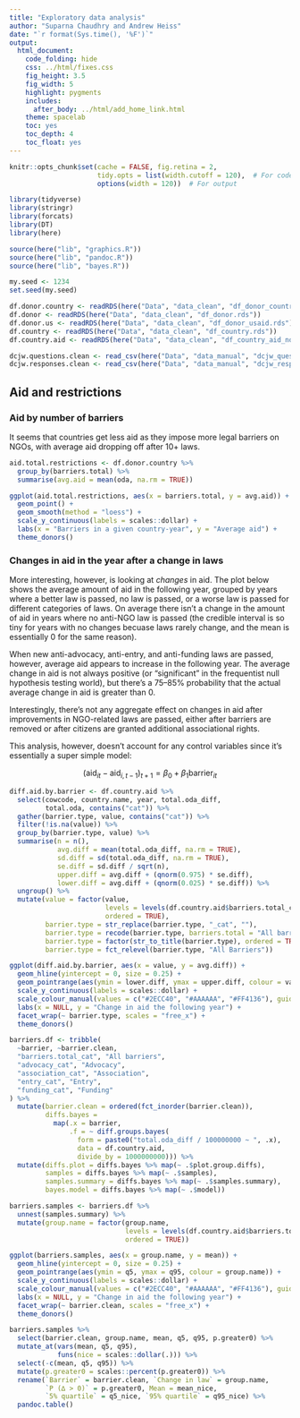 ```yaml
---
title: "Exploratory data analysis"
author: "Suparna Chaudhry and Andrew Heiss"
date: "`r format(Sys.time(), '%F')`"
output: 
  html_document: 
    code_folding: hide
    css: ../html/fixes.css
    fig_height: 3.5
    fig_width: 5
    highlight: pygments
    includes:
      after_body: ../html/add_home_link.html
    theme: spacelab
    toc: yes
    toc_depth: 4
    toc_float: yes
---
```


```r
knitr::opts_chunk$set(cache = FALSE, fig.retina = 2,
                      tidy.opts = list(width.cutoff = 120),  # For code
                      options(width = 120))  # For output

library(tidyverse)
library(stringr)
library(forcats)
library(DT)
library(here)

source(here("lib", "graphics.R"))
source(here("lib", "pandoc.R"))
source(here("lib", "bayes.R"))

my.seed <- 1234
set.seed(my.seed)
```

```r
df.donor.country <- readRDS(here("Data", "data_clean", "df_donor_country.rds"))
df.donor <- readRDS(here("Data", "data_clean", "df_donor.rds"))
df.donor.us <- readRDS(here("Data", "data_clean", "df_donor_usaid.rds"))
df.country <- readRDS(here("Data", "data_clean", "df_country.rds"))
df.country.aid <- readRDS(here("Data", "data_clean", "df_country_aid_no_imputation.rds"))

dcjw.questions.clean <- read_csv(here("Data", "data_manual", "dcjw_questions.csv"))
dcjw.responses.clean <- read_csv(here("Data", "data_manual", "dcjw_responses.csv"))
```


## Aid and restrictions

### Aid by number of barriers

It seems that countries get less aid as they impose more legal barriers on NGOs, with average aid dropping off after 10+ laws.

```r
aid.total.restrictions <- df.donor.country %>%
  group_by(barriers.total) %>%
  summarise(avg.aid = mean(oda, na.rm = TRUE))

ggplot(aid.total.restrictions, aes(x = barriers.total, y = avg.aid)) + 
  geom_point() + 
  geom_smooth(method = "loess") + 
  scale_y_continuous(labels = scales::dollar) + 
  labs(x = "Barriers in a given country-year", y = "Average aid") +
  theme_donors()
```

### Changes in aid in the year after a change in laws

More interesting, however, is looking at *changes* in aid. The plot below shows the average amount of aid in the following year, grouped by years where a better law is passed, no law is passed, or a worse law is passed for different categories of laws. On average there isn't a change in the amount of aid in years where no anti-NGO law is passed (the credible interval is so tiny for years with no changes becuase laws rarely change, and the mean is essentially 0 for the same reason). 

When new anti-advocacy, anti-entry, and anti-funding laws are passed, however, average aid appears to increase in the following year. The average change in aid is not always positive (or "significant" in the frequentist null hypothesis testing world), but there's a 75–85% probability that the actual average change in aid is greater than 0.

Interestingly, there's not any aggregate effect on changes in aid after improvements in NGO-related laws are passed, either after barriers are removed or after citizens are granted additional associational rights.

This analysis, however, doesn't account for any control variables since it's essentially a super simple model: 

$$(\text{aid}_{it} - \text{aid}_{i, t-1})_{t+1} = \beta_0 + \beta_1 \text{barrier}_{it}$$

```r
diff.aid.by.barrier <- df.country.aid %>%
  select(cowcode, country.name, year, total.oda_diff,
         total.oda, contains("cat")) %>%
  gather(barrier.type, value, contains("cat")) %>%
  filter(!is.na(value)) %>%
  group_by(barrier.type, value) %>%
  summarise(n = n(),
            avg.diff = mean(total.oda_diff, na.rm = TRUE),
            sd.diff = sd(total.oda_diff, na.rm = TRUE),
            se.diff = sd.diff / sqrt(n),
            upper.diff = avg.diff + (qnorm(0.975) * se.diff),
            lower.diff = avg.diff + (qnorm(0.025) * se.diff)) %>%
  ungroup() %>%
  mutate(value = factor(value, 
                        levels = levels(df.country.aid$barriers.total_cat),
                        ordered = TRUE),
         barrier.type = str_replace(barrier.type, "_cat", ""),
         barrier.type = recode(barrier.type, barriers.total = "All barriers"),
         barrier.type = factor(str_to_title(barrier.type), ordered = TRUE),
         barrier.type = fct_relevel(barrier.type, "All Barriers"))

ggplot(diff.aid.by.barrier, aes(x = value, y = avg.diff)) +
  geom_hline(yintercept = 0, size = 0.25) +
  geom_pointrange(aes(ymin = lower.diff, ymax = upper.diff, colour = value)) + 
  scale_y_continuous(labels = scales::dollar) + 
  scale_colour_manual(values = c("#2ECC40", "#AAAAAA", "#FF4136"), guide = FALSE) +
  labs(x = NULL, y = "Change in aid the following year") +
  facet_wrap(~ barrier.type, scales = "free_x") + 
  theme_donors()
```

```r
barriers.df <- tribble(
  ~barrier, ~barrier.clean,
  "barriers.total_cat", "All barriers",
  "advocacy_cat", "Advocacy",
  "association_cat", "Association",
  "entry_cat", "Entry",
  "funding_cat", "Funding"
) %>%
  mutate(barrier.clean = ordered(fct_inorder(barrier.clean)),
         diffs.bayes = 
           map(.x = barrier, 
               .f = ~ diff.groups.bayes(
                 form = paste0("total.oda_diff / 100000000 ~ ", .x),
                 data = df.country.aid,
                 divide_by = 1000000000))) %>%
  mutate(diffs.plot = diffs.bayes %>% map(~ .$plot.group.diffs),
         samples = diffs.bayes %>% map(~ .$samples),
         samples.summary = diffs.bayes %>% map(~ .$samples.summary),
         bayes.model = diffs.bayes %>% map(~ .$model))

barriers.samples <- barriers.df %>%
  unnest(samples.summary) %>%
  mutate(group.name = factor(group.name,
                             levels = levels(df.country.aid$barriers.total_cat),
                             ordered = TRUE))

ggplot(barriers.samples, aes(x = group.name, y = mean)) +
  geom_hline(yintercept = 0, size = 0.25) +
  geom_pointrange(aes(ymin = q5, ymax = q95, colour = group.name)) + 
  scale_y_continuous(labels = scales::dollar) + 
  scale_colour_manual(values = c("#2ECC40", "#AAAAAA", "#FF4136"), guide = FALSE) +
  labs(x = NULL, y = "Change in aid the following year") +
  facet_wrap(~ barrier.clean, scales = "free_x") + 
  theme_donors()

barriers.samples %>% 
  select(barrier.clean, group.name, mean, q5, q95, p.greater0) %>%
  mutate_at(vars(mean, q5, q95), 
            funs(nice = scales::dollar(.))) %>%
  select(-c(mean, q5, q95)) %>%
  mutate(p.greater0 = scales::percent(p.greater0)) %>%
  rename(`Barrier` = barrier.clean, `Change in law` = group.name,
         `P (∆ > 0)` = p.greater0, Mean = mean_nice,
         `5% quartile` = q5_nice, `95% quartile` = q95_nice) %>%
  pandoc.table()
```
